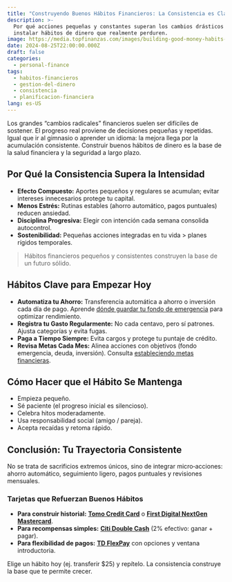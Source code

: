 ```yaml
---
title: "Construyendo Buenos Hábitos Financieros: La Consistencia es Clave"
description: >-
  Por qué acciones pequeñas y constantes superan los cambios drásticos y cómo
  instalar hábitos de dinero que realmente perduren.
image: https://media.topfinanzas.com/images/building-good-money-habits-consistency-is-key-2.webp
date: 2024-08-25T22:00:00.000Z
draft: false
categories:
  - personal-finance
tags:
  - habitos-financieros
  - gestion-del-dinero
  - consistencia
  - planificacion-financiera
lang: es-US
---
```


Los grandes “cambios radicales” financieros suelen ser difíciles de sostener. El progreso real proviene de decisiones pequeñas y repetidas. Igual que ir al gimnasio o aprender un idioma: la mejora llega por la acumulación consistente. Construir buenos hábitos de dinero es la base de la salud financiera y la seguridad a largo plazo.

## Por Qué la Consistencia Supera la Intensidad

- **Efecto Compuesto:** Aportes pequeños y regulares se acumulan; evitar intereses innecesarios protege tu capital.
- **Menos Estrés:** Rutinas estables (ahorro automático, pagos puntuales) reducen ansiedad.
- **Disciplina Progresiva:** Elegir con intención cada semana consolida autocontrol.
- **Sostenibilidad:** Pequeñas acciones integradas en tu vida > planes rígidos temporales.

> Hábitos financieros pequeños y consistentes construyen la base de un futuro sólido.

## Hábitos Clave para Empezar Hoy

- **Automatiza tu Ahorro:** Transferencia automática a ahorro o inversión cada día de pago. Aprende [dónde guardar tu fondo de emergencia](/finanzas-personales/cuentas-ahorros-alto-rendimiento-vs-mercado-monetario-fondo-de-emergencia) para optimizar rendimiento.
- **Registra tu Gasto Regularmente:** No cada centavo, pero sí patrones. Ajusta categorías y evita fugas.
- **Paga a Tiempo Siempre:** Evita cargos y protege tu puntaje de crédito.
- **Revisa Metas Cada Mes:** Alinea acciones con objetivos (fondo emergencia, deuda, inversión). Consulta [estableciendo metas financieras](/finanzas-personales/estableciendo-metas-financieras-una-guia-para-principiantes-para-planificar-tu-futuro).

## Cómo Hacer que el Hábito Se Mantenga

- Empieza pequeño.
- Sé paciente (el progreso inicial es silencioso).
- Celebra hitos moderadamente.
- Usa responsabilidad social (amigo / pareja).
- Acepta recaídas y retoma rápido.

## Conclusión: Tu Trayectoria Consistente

No se trata de sacrificios extremos únicos, sino de integrar micro‑acciones: ahorro automático, seguimiento ligero, pagos puntuales y revisiones mensuales.

<AdZone id="us_site_4" />

### Tarjetas que Refuerzan Buenos Hábitos

- **Para construir historial:** [**Tomo Credit Card**](/soluciones-financieras/beneficios-de-la-tarjeta-de-credito-tomo-construye-credito-gana-recompensas-sin-comisiones) o [**First Digital NextGen Mastercard**](/soluciones-financieras/beneficios-de-la-tarjeta-first-digital-nextgen-mastercard).
- **Para recompensas simples:** [**Citi Double Cash**](/soluciones-financieras/beneficios-de-la-tarjeta-citi-double-cash-gana-2-cashback-cada-compra) (2% efectivo: ganar + pagar).
- **Para flexibilidad de pagos:** [**TD FlexPay**](/soluciones-financieras/beneficios-de-la-tarjeta-td-flexpay-flexibilidad-financiera) con opciones y ventana introductoria.

Elige un hábito hoy (ej. transferir $25) y repítelo. La consistencia construye la base que te permite crecer.
